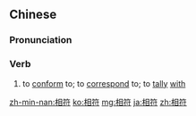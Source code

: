 ==Chinese==
{{zh-forms}}

===Pronunciation===
{{zh-pron
|m=xiāngfú
|c=soeng1 fu4
|h=pfs=siông-fù
|mn=qz,tw,xm:siong-hû/twvk,zz:siang-hû
|cat=v
}}

===Verb===
{{zh-verb}}

# to [[conform]] to; to [[correspond]] to; to [[tally]] [[with]]

{{zh-cat|Advanced}}

[[zh-min-nan:相符]]
[[ko:相符]]
[[mg:相符]]
[[ja:相符]]
[[zh:相符]]